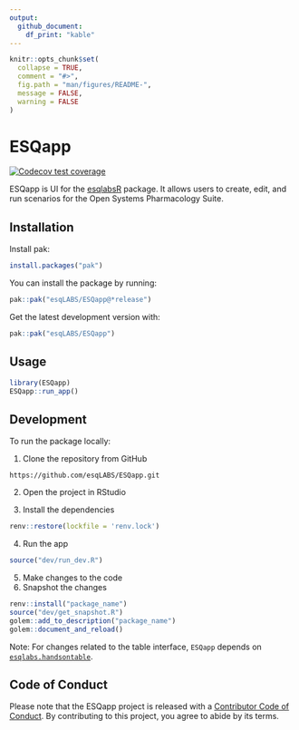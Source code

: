 ```yaml
---
output: 
  github_document:
    df_print: "kable"
---
```


<!-- README.md is generated from README.Rmd. Please edit that file -->

```r
knitr::opts_chunk$set(
  collapse = TRUE,
  comment = "#>",
  fig.path = "man/figures/README-",
  message = FALSE,
  warning = FALSE
)

```

# ESQapp

<!-- badges: start -->
[![Codecov test coverage](https://codecov.io/gh/esqLABS/ESQapp/branch/main/graph/badge.svg)](https://app.codecov.io/gh/esqLABS/ESQapp?branch=main)
<!-- badges: end -->

ESQapp is UI for the [esqlabsR](https://github.com/esqLABS/esqlabsR) package. It allows users to create, edit, and run scenarios for the Open Systems Pharmacology Suite.

## Installation

Install pak:

```r
install.packages("pak")
```

You can install the package by running:

```r
pak::pak("esqLABS/ESQapp@*release")
```

Get the latest development version with:

```r
pak::pak("esqLABS/ESQapp")
```

## Usage
```r
library(ESQapp)
ESQapp::run_app()
```


## Development
To run the package locally:

1. Clone the repository from GitHub
```
https://github.com/esqLABS/ESQapp.git
```
2. Open the project in RStudio

3. Install the dependencies
```r
renv::restore(lockfile = 'renv.lock')
````
4. Run the app
```r
source("dev/run_dev.R")
```
5. Make changes to the code
6. Snapshot the changes
```r
renv::install("package_name")
source("dev/get_snapshot.R")
golem::add_to_description("package_name")
golem::document_and_reload()
```

Note: For changes related to the table interface, `ESQapp` depends on [`esqlabs.handsontable`](https://github.com/esqLABS/esqlabs.handsontable).


## Code of Conduct

Please note that the ESQapp project is released with a [Contributor Code of Conduct](https://contributor-covenant.org/version/2/0/CODE_OF_CONDUCT.html). By contributing to this project, you agree to abide by its terms.
